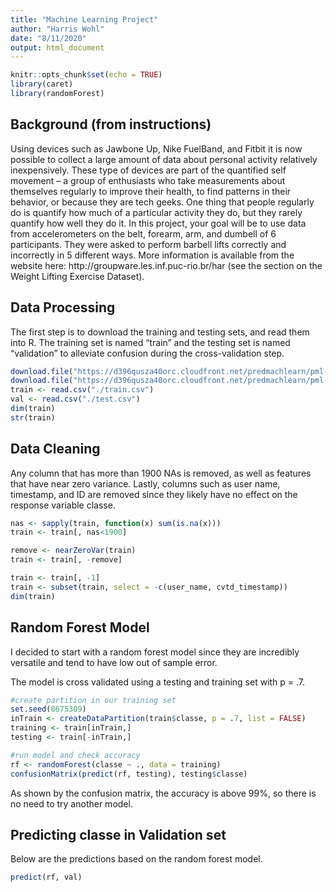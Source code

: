 ---
title: "Machine Learning Project"
author: "Harris Wohl"
date: "8/11/2020"
output: html_document
---
```{r include = FALSE}
knitr::opts_chunk$set(echo = TRUE)
library(caret)
library(randomForest)
```
## Background (from instructions)

Using devices such as Jawbone Up, Nike FuelBand, and Fitbit it is now possible to collect a large amount of data about personal activity relatively inexpensively. These type of devices are part of the quantified self movement – a group of enthusiasts who take measurements about themselves regularly to improve their health, to find patterns in their behavior, or because they are tech geeks. One thing that people regularly do is quantify how much of a particular activity they do, but they rarely quantify how well they do it. In this project, your goal will be to use data from accelerometers on the belt, forearm, arm, and dumbell of 6 participants. They were asked to perform barbell lifts correctly and incorrectly in 5 different ways. More information is available from the website here: http://groupware.les.inf.puc-rio.br/har (see the section on the Weight Lifting Exercise Dataset).

## Data Processing

The first step is to download the training and testing sets, and read them into R. The training set is named "train" and the testing set is named "validation" to alleviate confusion during the cross-validation step.

```{r}
download.file("https://d396qusza40orc.cloudfront.net/predmachlearn/pml-training.csv", "train.csv")
download.file("https://d396qusza40orc.cloudfront.net/predmachlearn/pml-testing.csv", "test.csv")
train <- read.csv("./train.csv")
val <- read.csv("./test.csv")
dim(train)
str(train)
```

## Data Cleaning

Any column that has more than 1900 NAs is removed, as well as features that have near zero variance. Lastly, columns such as user name, timestamp, and ID are removed since they likely have no effect on the response variable classe. 
```{r}
nas <- sapply(train, function(x) sum(is.na(x)))
train <- train[, nas<1900]

remove <- nearZeroVar(train)
train <- train[, -remove]

train <- train[, -1]
train <- subset(train, select = -c(user_name, cvtd_timestamp))
dim(train)
```

## Random Forest Model

I decided to start with a random forest model since they are incredibly versatile and tend to have low out of sample error. 

The model is cross validated using a testing and training set with p = .7. 

```{r}
#create partition in our training set
set.seed(8675309)
inTrain <- createDataPartition(train$classe, p = .7, list = FALSE)
training <- train[inTrain,]
testing <- train[-inTrain,]

#run model and check accuracy
rf <- randomForest(classe ~ ., data = training)
confusionMatrix(predict(rf, testing), testing$classe)
```

As shown by the confusion matrix, the accuracy is above 99%, so there is no need to try another model. 

## Predicting classe in Validation set

Below are the predictions based on the random forest model.
```{r}
predict(rf, val)
```